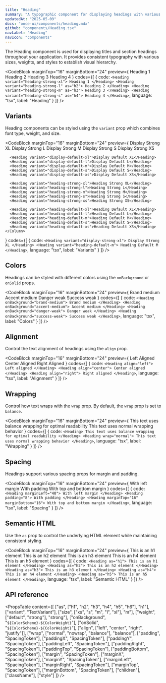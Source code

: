 ```yaml
---
title: "Heading"
summary: "A typographic component for displaying headings with various sizes, weights, and styles."
updatedAt: "2025-05-09"
docs: "once-ui/components/heading.mdx"
github: "components/Heading.tsx"
navLabel: "Heading"
navIcon: "components"
---
```


The Heading component is used for displaying titles and section headings throughout your application. It provides consistent typography with various sizes, weights, and styles to establish visual hierarchy.

<CodeBlock
  marginTop="16"
  marginBottom="24"
  preview={
    <Column gap="16" fillWidth>
      <Heading variant="heading-strong-xl">Heading 1</Heading>
      <Heading variant="heading-strong-l">Heading 2</Heading>
      <Heading variant="heading-strong-m">Heading 3</Heading>
      <Heading variant="heading-strong-s">Heading 4</Heading>
    </Column>
  }
  codes={[
    {
      code:
`<Heading variant="heading-strong-xl">
    Heading 1
</Heading>
<Heading variant="heading-strong-l" as="h2">
    Heading 2
</Heading>
<Heading variant="heading-strong-m" as="h3">
    Heading 3
</Heading>
<Heading variant="heading-strong-s" as="h4">
    Heading 4
</Heading>`,
      language: "tsx",
      label: "Heading"
    }
  ]}
/>

## Variants

Heading components can be styled using the `variant` prop which combines font type, weight, and size.

<CodeBlock
  marginTop="16"
  marginBottom="24"
  preview={
    <Column gap="16">
      <Heading variant="display-strong-xl">Display Strong XL</Heading>
      <Heading variant="display-strong-l">Display Strong L</Heading>
      <Heading variant="display-strong-m">Display Strong M</Heading>
      <Heading variant="display-strong-s">Display Strong S</Heading>
      <Heading variant="display-strong-xs">Display Strong XS</Heading>

      <Heading variant="display-default-xl">Display Default XL</Heading>
      <Heading variant="display-default-l">Display Default L</Heading>
      <Heading variant="display-default-m">Display Default M</Heading>
      <Heading variant="display-default-s">Display Default S</Heading>
      <Heading variant="display-default-xs">Display Default XS</Heading>

      <Heading variant="heading-strong-xl">Heading Strong XL</Heading>
      <Heading variant="heading-strong-l">Heading Strong L</Heading>
      <Heading variant="heading-strong-m">Heading Strong M</Heading>
      <Heading variant="heading-strong-s">Heading Strong S</Heading>
      <Heading variant="heading-strong-xs">Heading Strong XS</Heading>

      <Heading variant="heading-default-xl">Heading Default XL</Heading>
      <Heading variant="heading-default-l">Heading Default L</Heading>
      <Heading variant="heading-default-m">Heading Default M</Heading>
      <Heading variant="heading-default-s">Heading Default S</Heading>
      <Heading variant="heading-default-xs">Heading Default XS</Heading>
    </Column>
  }
  codes={[
    {
      code:
`<Heading variant="display-strong-xl">
    Display Strong XL
</Heading>
<Heading variant="heading-default-m">
    Heading Default M
</Heading>`,
      language: "tsx",
      label: "Variants"
    }
  ]}
/>

## Colors

Headings can be styled with different colors using the `onBackground` or `onSolid` props.

<CodeBlock
  marginTop="16"
  marginBottom="24"
  preview={
    <Column gap="16" fillWidth>
      <Heading onBackground="brand-medium">Brand medium</Heading>
      <Heading onBackground="accent-medium">Accent medium</Heading>
      <Heading onBackground="danger-weak">Danger weak</Heading>
      <Heading onBackground="success-weak">Success weak</Heading>
    </Column>
  }
  codes={[
    {
      code:
`<Heading onBackground="brand-medium">
    Brand medium
</Heading>
<Heading onBackground="accent-medium">
    Accent medium
</Heading>
<Heading onBackground="danger-weak">
    Danger weak
</Heading>
<Heading onBackground="success-weak">
    Success weak
</Heading>`,
      language: "tsx",
      label: "Colors"
    }
  ]}
/>

## Alignment

Control the text alignment of headings using the `align` prop.

<CodeBlock
  marginTop="16"
  marginBottom="24"
  preview={
    <Column gap="16" fillWidth>
      <Heading align="left">Left Aligned</Heading>
      <Heading align="center">Center Aligned</Heading>
      <Heading align="right">Right Aligned</Heading>
    </Column>
  }
  codes={[
    {
      code:
`<Heading align="left">
    Left aligned
</Heading>
<Heading align="center">
    Center aligned
</Heading>
<Heading align="right">
    Right aligned
</Heading>`,
      language: "tsx",
      label: "Alignment"
    }
  ]}
/>

## Wrapping

Control how text wraps with the `wrap` prop. By default, the `wrap` prop is set to `balance`.

<CodeBlock
  marginTop="16"
  marginBottom="24"
  preview={
    <Column gap="16" maxWidth={32}>
      <Heading>This text uses balance wrapping for optimal readability</Heading>
      <Heading wrap="normal">This text uses normal wrapping behavior</Heading>
    </Column>
  }
  codes={[
    {
      code:
`<Heading>
    This text uses balance wrapping for optimal readability
</Heading>
<Heading wrap="normal">
    This text uses normal wrapping behavior
</Heading>`,
      language: "tsx",
      label: "Wrapping"
    }
  ]}
/>

## Spacing

Headings support various spacing props for margin and padding.

<CodeBlock
  marginTop="16"
  marginBottom="24"
  preview={
    <Column gap="16" fillWidth>
      <Heading marginLeft="40">
          With left margin
      </Heading>
      <Heading padding="8">
          With padding
      </Heading>
      <Heading marginTop="16" marginBottom="16">
          With top and bottom margin
      </Heading>
    </Column>
  }
  codes={[
    {
      code:
`<Heading marginLeft="40">
    With left margin
</Heading>
<Heading padding="8">
    With padding
</Heading>
<Heading marginTop="16" marginBottom="16">
    With top and bottom margin
</Heading>`,
      language: "tsx",
      label: "Spacing"
    }
  ]}
/>

## Semantic HTML

Use the `as` prop to control the underlying HTML element while maintaining consistent styling.

<CodeBlock
  marginTop="16"
  marginBottom="24"
  preview={
    <Column gap="16" fillWidth>
      <Heading variant="heading-strong-xl">This is an h1 element</Heading>
      <Heading variant="heading-strong-l">This is an h2 element</Heading>
      <Heading variant="heading-strong-m">This is an h3 element</Heading>
      <Heading variant="heading-strong-s">This is an h4 element</Heading>
      <Heading variant="heading-strong-xs">This is an h5 element</Heading>
    </Column>
  }
  codes={[
    {
      code:
`<Heading as="h1">
    This is an h1 element
</Heading>
<Heading as="h2">
    This is an h2 element
</Heading>
<Heading as="h3">
    This is an h3 element
</Heading>
<Heading as="h4">
    This is an h4 element
</Heading>
<Heading as="h5">
    This is an h5 element
</Heading>`,
      language: "tsx",
      label: "Semantic HTML"
    }
  ]}
/>

## API reference

<PropsTable
  content={[
    ["as", ["h1", "h2", "h3", "h4", "h5", "h6"], "h1"],
    ["variant", "TextVariant"],
    ["size", ["xs", "s", "m", "l", "xl"], "m"],
    ["weight", ["default", "strong"], "strong"],
    ["onBackground", "`${ColorScheme}-${ColorWeight}`"],
    ["onSolid", "`${ColorScheme}-${ColorWeight}`"],
    ["align", ["left", "center", "right", "justify"]],
    ["wrap", ["normal", "nowrap", "balance"], "balance"],
    ["padding", "SpacingToken"],
    ["paddingX", "SpacingToken"],
    ["paddingY", "SpacingToken"],
    ["paddingLeft", "SpacingToken"],
    ["paddingRight", "SpacingToken"],
    ["paddingTop", "SpacingToken"],
    ["paddingBottom", "SpacingToken"],
    ["margin", "SpacingToken"],
    ["marginX", "SpacingToken"],
    ["marginY", "SpacingToken"],
    ["marginLeft", "SpacingToken"],
    ["marginRight", "SpacingToken"],
    ["marginTop", "SpacingToken"],
    ["marginBottom", "SpacingToken"],
    ["children"],
    ["className"],
    ["style"]
  ]}
/>